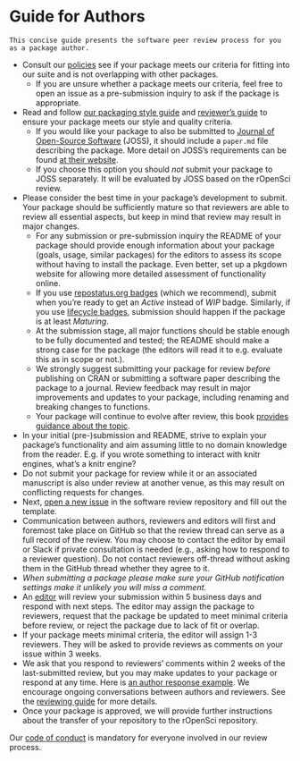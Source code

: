 # Guide for Authors

```block
This concise guide presents the software peer review process for you as a package author.
```

-   Consult our [policies](#policies) see if your package meets our criteria for fitting into our suite and is not overlapping with other packages.
    -    If you are unsure whether a package meets our criteria, feel free to open an issue as a pre-submission inquiry to ask if the package is appropriate.
-   Read and follow [our packaging style guide](#building) and [reviewer's guide](#preparereview) to ensure your package meets our style and quality criteria.
    -   If you would like your package to also be submitted to
        [Journal of Open-Source Software](https://joss.theoj.org/) (JOSS), it should include a `paper.md` file describing the package. More detail on JOSS's requirements can be found [at their website](https://joss.theoj.org/about#author_guidelines).
    -   If you choose this option you should *not* submit your package to JOSS separately. It will be evaluated by JOSS based on the rOpenSci review.
- Please consider the best time in your package's development to submit.  Your package should be sufficiently mature so that reviewers are able to review all essential aspects, but keep in mind that review may result in major changes.
    - For any submission or pre-submission inquiry the README of your package should provide enough information about your package (goals, usage, similar packages) for the editors to assess its scope without having to install the package. Even better, set up a pkgdown website for allowing more detailed assessment of functionality online.
    - If you use [repostatus.org badges](https://www.repostatus.org/) (which we recommend), submit when you're ready to get an _Active_ instead of _WIP_ badge. Similarly, if you use [lifecycle badges](https://www.tidyverse.org/lifecycle/), submission should happen if the package is at least _Maturing_.
    - At the submission stage, all major functions should be stable enough to be fully documented and tested; the README should make a strong case for the package (the editors will read it to e.g. evaluate this as in scope or not.).
    - We strongly suggest submitting your package for review _before_ publishing on CRAN or submitting a software paper describing the package to a journal. Review feedback may result in major improvements and updates to your package, including renaming and breaking changes to functions.
    - Your package will continue to evolve after review, this book [provides guidance about the topic](#evolution).
- In your initial (pre-)submission and README, strive to explain your package's functionality and aim assuming little to no domain knowledge from the reader. E.g. if you wrote something to interact with knitr engines, what's a knitr engine?
-   Do not submit your package for review while it or an associated manuscript is also under review at another venue, as this may result on conflicting requests for changes.
-   Next, [open a new issue](https://github.com/ropensci/software-review/issues/new) in
the software review repository and fill out the template.
-   Communication between authors, reviewers and editors will first and foremost take place on GitHub so that the review thread can serve as a full record of the review. You may choose to contact the editor by email or Slack if private consultation is needed (e.g., asking how to respond to a reviewer question). Do not contact reviewers off-thread without asking them in the GitHub thread whether they agree to it.
- *When submitting a package please make sure your GitHub notification settings make it unlikely you will miss a comment.*
-   An [editor](#editors) will review your submission within 5 business days and respond with next steps. The editor may assign the package to reviewers, request that the package be updated to meet minimal criteria before review, or reject the package due to lack of fit or overlap.
-   If your package meets minimal criteria, the editor will assign  1-3 reviewers. They will be asked to provide reviews as comments on your issue within 3 weeks.
-   We ask that you respond to reviewers' comments within 2 weeks of the last-submitted review, but you may make updates to your package or respond at any time. Here is [an author response example](https://github.com/ropensci/software-review/issues/160#issuecomment-355043656).  We encourage ongoing conversations between authors and reviewers. See the [reviewing guide](#reviewerguide) for more details.
-   Once your package is approved, we will provide further instructions about the transfer of your repository to the rOpenSci repository.

Our [code of conduct](#code-of-conduct) is mandatory for everyone involved in our review process.
